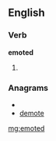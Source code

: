 ==English==

===Verb===
'''emoted'''

# {{past of|[[emote]]}}

===Anagrams===
* {{alphagram|deemot}}
* [[demote#English|demote]]

[[mg:emoted]]